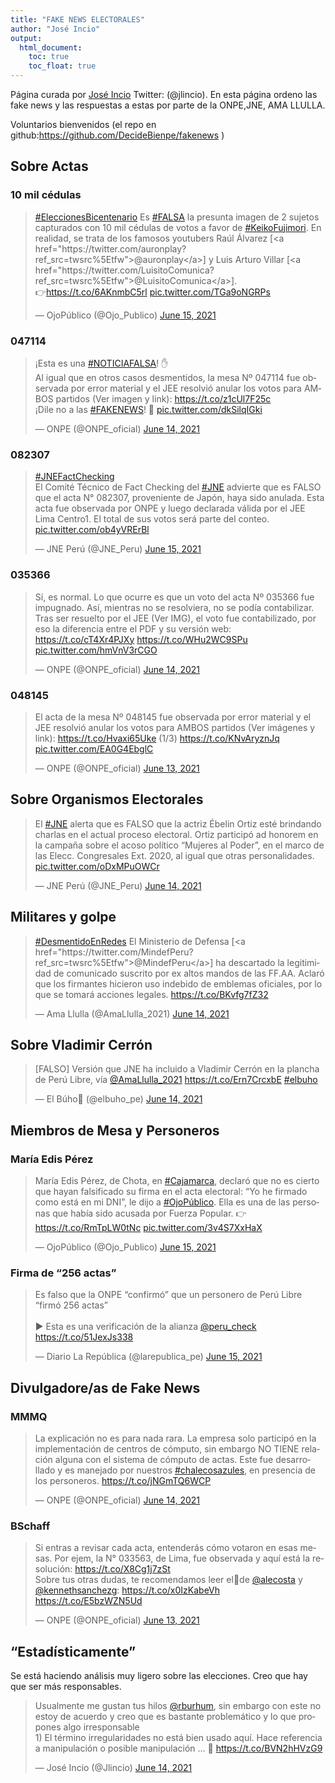 ```yaml
---
title: "FAKE NEWS ELECTORALES"
author: "José Incio"
output: 
  html_document:
    toc: true
    toc_float: true
---
```


Página curada por [José Incio](www.joseincio.com) Twitter: (@jlincio). En esta página ordeno las fake news y las respuestas a estas por parte de la ONPE,JNE, AMA LLULLA. 

Voluntarios bienvenidos (el repo en github:[https://github.com/DecideBienpe/fakenews](https://github.com/DecideBienpe/fakenews) )

## Sobre Actas

### 10 mil cédulas

<blockquote class="twitter-tweet"><p lang="es" dir="ltr"><a href="https://twitter.com/hashtag/EleccionesBicentenario?src=hash&amp;ref_src=twsrc%5Etfw">#EleccionesBicentenario</a> Es <a href="https://twitter.com/hashtag/FALSA?src=hash&amp;ref_src=twsrc%5Etfw">#FALSA</a> la presunta imagen de 2 sujetos capturados con 10 mil cédulas de votos a favor de <a href="https://twitter.com/hashtag/KeikoFujimori?src=hash&amp;ref_src=twsrc%5Etfw">#KeikoFujimori</a>. En realidad, se trata de los famosos youtubers Raúl Álvarez [<a href="https://twitter.com/auronplay?ref_src=twsrc%5Etfw">@auronplay</a>] y Luis Arturo Villar [<a href="https://twitter.com/LuisitoComunica?ref_src=twsrc%5Etfw">@LuisitoComunica</a>].<br>👉<a href="https://t.co/6AKnmbC5rl">https://t.co/6AKnmbC5rl</a> <a href="https://t.co/TGa9oNGRPs">pic.twitter.com/TGa9oNGRPs</a></p>&mdash; OjoPúblico (@Ojo_Publico) <a href="https://twitter.com/Ojo_Publico/status/1404593967963029507?ref_src=twsrc%5Etfw">June 15, 2021</a></blockquote> <script async src="https://platform.twitter.com/widgets.js" charset="utf-8"></script>

### 047114 

<blockquote class="twitter-tweet"><p lang="es" dir="ltr">¡Esta es una <a href="https://twitter.com/hashtag/NOTICIAFALSA?src=hash&amp;ref_src=twsrc%5Etfw">#NOTICIAFALSA</a>! ✋<br>Al igual que en otros casos desmentidos, la mesa Nº 047114 fue observada por error material y el JEE resolvió anular los votos para AMBOS partidos (Ver imagen y link): <a href="https://t.co/z1cUl7F25c">https://t.co/z1cUl7F25c</a><br>¡Dile no a las <a href="https://twitter.com/hashtag/FAKENEWS?src=hash&amp;ref_src=twsrc%5Etfw">#FAKENEWS</a>! 🚫 <a href="https://t.co/dkSilqIGki">pic.twitter.com/dkSilqIGki</a></p>&mdash; ONPE (@ONPE_oficial) <a href="https://twitter.com/ONPE_oficial/status/1404232577779748866?ref_src=twsrc%5Etfw">June 14, 2021</a></blockquote> <script async src="https://platform.twitter.com/widgets.js" charset="utf-8"></script>

### 082307 

<blockquote class="twitter-tweet"><p lang="es" dir="ltr"><a href="https://twitter.com/hashtag/JNEFactChecking?src=hash&amp;ref_src=twsrc%5Etfw">#JNEFactChecking</a> <br>El Comité Técnico de Fact Checking del <a href="https://twitter.com/hashtag/JNE?src=hash&amp;ref_src=twsrc%5Etfw">#JNE</a> advierte que es FALSO que el acta N° 082307, proveniente de Japón, haya sido anulada. Esta acta fue observada por ONPE y luego declarada válida por el JEE Lima Centro1. El total de sus votos será parte del conteo. <a href="https://t.co/ob4yVRErBl">pic.twitter.com/ob4yVRErBl</a></p>&mdash; JNE Perú (@JNE_Peru) <a href="https://twitter.com/JNE_Peru/status/1404634465796771843?ref_src=twsrc%5Etfw">June 15, 2021</a></blockquote> <script async src="https://platform.twitter.com/widgets.js" charset="utf-8"></script>

### 035366 

<blockquote class="twitter-tweet"><p lang="es" dir="ltr">Sí, es normal. Lo que ocurre es que un voto del acta Nº 035366 fue impugnado. Así, mientras no se resolviera, no se podía contabilizar. Tras ser resuelto por el JEE (Ver IMG), el voto fue contabilizado, por eso la diferencia entre el PDF y su versión web: <a href="https://t.co/cT4Xr4PJXy">https://t.co/cT4Xr4PJXy</a> <a href="https://t.co/WHu2WC9SPu">https://t.co/WHu2WC9SPu</a> <a href="https://t.co/hmVnV3rCGO">pic.twitter.com/hmVnV3rCGO</a></p>&mdash; ONPE (@ONPE_oficial) <a href="https://twitter.com/ONPE_oficial/status/1404230095104098308?ref_src=twsrc%5Etfw">June 14, 2021</a></blockquote> <script async src="https://platform.twitter.com/widgets.js" charset="utf-8"></script>

### 048145

<blockquote class="twitter-tweet"><p lang="es" dir="ltr">El acta de la mesa Nº 048145 fue observada por error material y el JEE resolvió anular los votos para AMBOS partidos (Ver imágenes y link): <a href="https://t.co/Hvaxi65Uke">https://t.co/Hvaxi65Uke</a> (1/3) <a href="https://t.co/KNvAryznJq">https://t.co/KNvAryznJq</a> <a href="https://t.co/EA0G4EbglC">pic.twitter.com/EA0G4EbglC</a></p>&mdash; ONPE (@ONPE_oficial) <a href="https://twitter.com/ONPE_oficial/status/1404137696822501377?ref_src=twsrc%5Etfw">June 13, 2021</a></blockquote> <script async src="https://platform.twitter.com/widgets.js" charset="utf-8"></script>

## Sobre Organismos Electorales 

<blockquote class="twitter-tweet"><p lang="es" dir="ltr">El <a href="https://twitter.com/hashtag/JNE?src=hash&amp;ref_src=twsrc%5Etfw">#JNE</a> alerta que es FALSO que la actriz Ébelin Ortiz esté brindando charlas en el actual proceso electoral. Ortiz participó ad honorem en la campaña sobre el acoso político “Mujeres al Poder”, en el marco de las Elecc. Congresales Ext. 2020, al igual que otras personalidades. <a href="https://t.co/oDxMPuOWCr">pic.twitter.com/oDxMPuOWCr</a></p>&mdash; JNE Perú (@JNE_Peru) <a href="https://twitter.com/JNE_Peru/status/1404529470476886016?ref_src=twsrc%5Etfw">June 14, 2021</a></blockquote> <script async src="https://platform.twitter.com/widgets.js" charset="utf-8"></script>

## Militares y golpe 

<blockquote class="twitter-tweet"><p lang="es" dir="ltr"><a href="https://twitter.com/hashtag/DesmentidoEnRedes?src=hash&amp;ref_src=twsrc%5Etfw">#DesmentidoEnRedes</a> El Ministerio de Defensa [<a href="https://twitter.com/MindefPeru?ref_src=twsrc%5Etfw">@MindefPeru</a>] ha descartado la legitimidad de comunicado suscrito por ex altos mandos de las FF.AA. Aclaró que los firmantes hicieron uso indebido de emblemas oficiales, por lo que se tomará acciones legales. <a href="https://t.co/BKvfg7fZ32">https://t.co/BKvfg7fZ32</a></p>&mdash; Ama Llulla (@AmaLlulla_2021) <a href="https://twitter.com/AmaLlulla_2021/status/1404566067184287747?ref_src=twsrc%5Etfw">June 14, 2021</a></blockquote> <script async src="https://platform.twitter.com/widgets.js" charset="utf-8"></script>

## Sobre Vladimir Cerrón

<blockquote class="twitter-tweet"><p lang="es" dir="ltr">[FALSO] Versión que JNE ha incluido a Vladimir Cerrón en la plancha de Perú Libre, vía <a href="https://twitter.com/AmaLlulla_2021?ref_src=twsrc%5Etfw">@AmaLlulla_2021</a> <a href="https://t.co/Ern7CrcxbE">https://t.co/Ern7CrcxbE</a> <a href="https://twitter.com/hashtag/elbuho?src=hash&amp;ref_src=twsrc%5Etfw">#elbuho</a></p>&mdash; El Búho🦉 (@elbuho_pe) <a href="https://twitter.com/elbuho_pe/status/1404497927280672776?ref_src=twsrc%5Etfw">June 14, 2021</a></blockquote> <script async src="https://platform.twitter.com/widgets.js" charset="utf-8"></script>

## Miembros de Mesa y Personeros

### María Edis Pérez 

<blockquote class="twitter-tweet"><p lang="es" dir="ltr">María Edis Pérez, de Chota, en <a href="https://twitter.com/hashtag/Cajamarca?src=hash&amp;ref_src=twsrc%5Etfw">#Cajamarca</a>, declaró que no es cierto que hayan falsificado su firma en el acta electoral: “Yo he firmado como está en mi DNI”, le dijo a <a href="https://twitter.com/hashtag/OjoP%C3%BAblico?src=hash&amp;ref_src=twsrc%5Etfw">#OjoPúblico</a>. Ella es una de las personas que había sido acusada por Fuerza Popular. 👉<a href="https://t.co/RmTpLW0tNc">https://t.co/RmTpLW0tNc</a> <a href="https://t.co/3v4S7XxHaX">pic.twitter.com/3v4S7XxHaX</a></p>&mdash; OjoPúblico (@Ojo_Publico) <a href="https://twitter.com/Ojo_Publico/status/1404830415194624001?ref_src=twsrc%5Etfw">June 15, 2021</a></blockquote> <script async src="https://platform.twitter.com/widgets.js" charset="utf-8"></script>

### Firma de "256 actas"
<blockquote class="twitter-tweet"><p lang="es" dir="ltr">Es falso que la ONPE “confirmó” que un personero de Perú Libre “firmó 256 actas”<br><br>▶️ Esta es una verificación de la alianza <a href="https://twitter.com/peru_check?ref_src=twsrc%5Etfw">@peru_check</a> <a href="https://t.co/51JexJs338">https://t.co/51JexJs338</a></p>&mdash; Diario La República (@larepublica_pe) <a href="https://twitter.com/larepublica_pe/status/1404889214429315073?ref_src=twsrc%5Etfw">June 15, 2021</a></blockquote> <script async src="https://platform.twitter.com/widgets.js" charset="utf-8"></script>

## Divulgadore/as de Fake News 

### MMMQ

<blockquote class="twitter-tweet"><p lang="es" dir="ltr">La explicación no es para nada rara. La empresa solo participó en la implementación de centros de cómputo, sin embargo NO TIENE relación alguna con el sistema de cómputo de actas. Este fue desarrollado y es manejado por nuestros <a href="https://twitter.com/hashtag/chalecosazules?src=hash&amp;ref_src=twsrc%5Etfw">#chalecosazules</a>, en presencia de los personeros. <a href="https://t.co/jNGmTQ6WCP">https://t.co/jNGmTQ6WCP</a></p>&mdash; ONPE (@ONPE_oficial) <a href="https://twitter.com/ONPE_oficial/status/1404583140585246727?ref_src=twsrc%5Etfw">June 14, 2021</a></blockquote> <script async src="https://platform.twitter.com/widgets.js" charset="utf-8"></script>



### BSchaff

<blockquote class="twitter-tweet"><p lang="es" dir="ltr">Si entras a revisar cada acta, entenderás cómo votaron en esas mesas. Por ejem, la N° 033563, de Lima, fue observada y aquí está la resolución: <a href="https://t.co/X8Cg1j7zSt">https://t.co/X8Cg1j7zSt</a><br>Sobre tus otras dudas, te recomendamos leer el🧵de <a href="https://twitter.com/alecosta?ref_src=twsrc%5Etfw">@alecosta</a> y <a href="https://twitter.com/kennethsanchezg?ref_src=twsrc%5Etfw">@kennethsanchezg</a>: <a href="https://t.co/x0IzKabeVh">https://t.co/x0IzKabeVh</a> <a href="https://t.co/E5bzWZN5Ud">https://t.co/E5bzWZN5Ud</a></p>&mdash; ONPE (@ONPE_oficial) <a href="https://twitter.com/ONPE_oficial/status/1404118961801863177?ref_src=twsrc%5Etfw">June 13, 2021</a></blockquote> <script async src="https://platform.twitter.com/widgets.js" charset="utf-8"></script>

## "Estadísticamente"

Se está haciendo análisis muy ligero sobre las elecciones. Creo que hay que ser más responsables. 

<blockquote class="twitter-tweet"><p lang="es" dir="ltr">Usualmente me gustan tus hilos <a href="https://twitter.com/rburhum?ref_src=twsrc%5Etfw">@rburhum</a>, sin embargo con este no estoy de acuerdo y creo que es bastante problemático y lo que propones algo irresponsable<br>1) El término irregularidades no está bien usado aquí. Hace referencia a manipulación o posible manipulación ... 🧵 <a href="https://t.co/BVN2hHVzG9">https://t.co/BVN2hHVzG9</a></p>&mdash; José Incio (@Jlincio) <a href="https://twitter.com/Jlincio/status/1404256144026214402?ref_src=twsrc%5Etfw">June 14, 2021</a></blockquote> <script async src="https://platform.twitter.com/widgets.js" charset="utf-8"></script>

